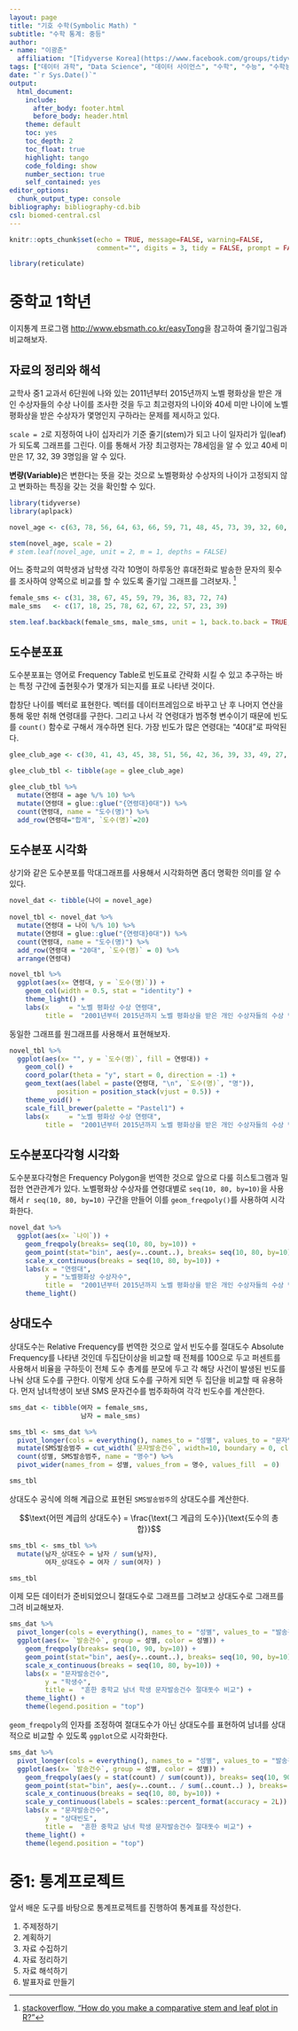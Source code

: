 ```yaml
---
layout: page
title: "기호 수학(Symbolic Math) "
subtitle: "수학 통계: 중등"
author:
- name: "이광춘"
  affiliation: "[Tidyverse Korea](https://www.facebook.com/groups/tidyverse/)"
tags: ["데이터 과학", "Data Science", "데이터 사이언스", "수학", "수능", "수학능력시험", "초중등", "통계", "중등"]
date: "`r Sys.Date()`"
output:
  html_document: 
    include:
      after_body: footer.html
      before_body: header.html
    theme: default
    toc: yes
    toc_depth: 2
    toc_float: true
    highlight: tango
    code_folding: show
    number_section: true
    self_contained: yes
editor_options: 
  chunk_output_type: console
bibliography: bibliography-cd.bib
csl: biomed-central.csl
---
```


```r
knitr::opts_chunk$set(echo = TRUE, message=FALSE, warning=FALSE,
                      comment="", digits = 3, tidy = FALSE, prompt = FALSE, fig.align = 'center')

library(reticulate)
```

# 중학교 1학년 {#middle-school-first}

이지통계 프로그램 <http://www.ebsmath.co.kr/easyTong>을 참고하여 줄기잎그림과 비교해보자.

## 자료의 정리와 해석 {#summarize-data}

교학사 중1 교과서 6단원에 나와 있는 2011년부터 2015년까지 노벨 평화상을 받은 개인 수상자들의 수상 나이를 조사한 것을 두고 최고령자의 나이와 40세 미만 나이에 노벨 평화상을 받은 수상자가 몇명인지 구하라는 문제를 제시하고 있다.

`scale = 2`로 지정하여 나이 십자리가 기준 줄기(stem)가 되고 나이 일자리가 잎(leaf)가 되도록 그래프를 그린다.
이를 통해서 가장 최고령자는 78세임을 알 수 있고 40세 미만은 17, 32, 39 3명임을 알 수 있다. 

**변량(Variable)**은 변한다는 뜻을 갖는 것으로 노벨평화상 수상자의 나이가 고정되지 않고 변화하는 특징을 갖는 것을 확인할 수 있다.

```r
library(tidyverse)
library(aplpack)

novel_age <- c(63, 78, 56, 64, 63, 66, 59, 71, 48, 45, 73, 39, 32, 60, 17)

stem(novel_age, scale = 2)
# stem.leaf(novel_age, unit = 2, m = 1, depths = FALSE)
```

어느 중학교의 여학생과 남학생 각각 10명이 하루동안 휴대전화로 발송한 문자의 횟수를 조사하여 양쪽으로 비교를 할 수 있도록 줄기잎 그래프를 그려보자. [^comparative-stem-and-leaf]

[^comparative-stem-and-leaf]: [stackoverflow, "How do you make a comparative stem and leaf plot in R?"](https://stackoverflow.com/questions/25692421/how-do-you-make-a-comparative-stem-and-leaf-plot-in-r)

```r

female_sms <- c(31, 38, 67, 45, 59, 79, 36, 83, 72, 74)
male_sms   <- c(17, 18, 25, 78, 62, 67, 22, 57, 23, 39)

stem.leaf.backback(female_sms, male_sms, unit = 1, back.to.back = TRUE, add.more.blanks = 5, show.no.depths = FALSE)
```

## 도수분포표 {#summarize-data-dotplot}

도수분포표는 영어로 Frequency Table로 빈도표로 간략화 시킬 수 있고 추구하는 바는 특정 구간에 출현횟수가 몇개가 되는지를 표로 나타낸 것이다.

합창단 나이를 벡터로 표현한다. 벡터를 데이터프레임으로 바꾸고 난 후 나머지 연산을 통해 몫만 취해 연령대를 구한다. 
그리고 나서 각 연령대가 범주형 변수이기 때문에 빈도를 `count()` 함수로 구해서 개수하면 된다. 가장 빈도가 많은 연령대는 "40대"로 파악된다.

```r
glee_club_age <- c(30, 41, 43, 45, 38, 51, 56, 42, 36, 39, 33, 49, 27, 52, 48, 29, 25, 26, 40, 51)

glee_club_tbl <- tibble(age = glee_club_age)

glee_club_tbl %>% 
  mutate(연령대 = age %/% 10) %>% 
  mutate(연령대 = glue::glue("{연령대}0대")) %>% 
  count(연령대, name = "도수(명)") %>% 
  add_row(연령대="합계", `도수(명)`=20)
```

## 도수분포 시각화 {#summarize-data-barplot}

상기와 같은 도수분포를 막대그래프를 사용해서 시각화하면 좀더 명확한 의미를 알 수 있다.

```r
novel_dat <- tibble(나이 = novel_age)
 
novel_tbl <- novel_dat %>% 
  mutate(연령대 = 나이 %/% 10) %>% 
  mutate(연령대 = glue::glue("{연령대}0대")) %>% 
  count(연령대, name = "도수(명)") %>% 
  add_row(연령대 = "20대", `도수(명)` = 0) %>% 
  arrange(연령대)

novel_tbl %>% 
  ggplot(aes(x= 연령대, y = `도수(명)`)) +
    geom_col(width = 0.5, stat = "identity") +
    theme_light() +
    labs(x     = "노벨 평화상 수상 연령대",
         title =  "2001년부터 2015년까지 노벨 평화상을 받은 개인 수상자들의 수상 당시 나이 분포")
```

동일한 그래프를 원그래프를 사용해서 표현해보자. 

```r
novel_tbl %>% 
  ggplot(aes(x= "", y = `도수(명)`, fill = 연령대)) +
    geom_col() +
    coord_polar(theta = "y", start = 0, direction = -1) +
    geom_text(aes(label = paste(연령대, "\n", `도수(명)`, "명")),
            position = position_stack(vjust = 0.5)) +
    theme_void() +
    scale_fill_brewer(palette = "Pastel1") +
    labs(x     = "노벨 평화상 수상 연령대",
         title =  "2001년부터 2015년까지 노벨 평화상을 받은 개인 수상자들의 수상 당시 나이 분포")
```

## 도수분포다각형 시각화 {#summarize-data-freq-polygon}

도수분포다각형은 Frequency Polygon을 번역한 것으로 앞으로 다룰 히스토그램과 밀접한 연관관계가 있다.
노벨평화상 수상자를 연령대별로 `seq(10, 80, by=10)`을 사용해서 `r seq(10, 80, by=10)` 구간을 만들어 이를 `geom_freqpoly()`를 사용하여 시각화한다.

```r
novel_dat %>% 
  ggplot(aes(x= `나이`)) +
    geom_freqpoly(breaks= seq(10, 80, by=10)) +
    geom_point(stat="bin", aes(y=..count..), breaks= seq(10, 80, by=10), size = 3, color ="midnightblue") +
    scale_x_continuous(breaks = seq(10, 80, by=10)) +
    labs(x = "연령대", 
         y = "노벨평화상 수상자수",
         title =  "2001년부터 2015년까지 노벨 평화상을 받은 개인 수상자들의 수상 당시 나이 분포") +
    theme_light()
```

## 상대도수 {#summarize-relative-freq}

상대도수는 Relative Frequency를 번역한 것으로 앞서 빈도수를 절대도수 Absolute Frequency를 나타낸 것인데 두집단이상을 비교할 때 전체를 100으로 두고 퍼센트를 사용해서 비율을 구하듯이 전체 도수 총계를 분모에 두고 각 해당 사건이 발생된 빈도를 나눠 상대 도수를 구한다. 
이렇게 상대 도수를 구하게 되면 두 집단을 비교할 때 유용하다. 먼저 남녀학생이 보낸 SMS 문자건수를 범주화하여 각각 빈도수를 계산한다. 

```r
sms_dat <- tibble(여자 = female_sms, 
                  남자 = male_sms)

sms_tbl <- sms_dat %>% 
  pivot_longer(cols = everything(), names_to = "성별", values_to = "문자발송건수") %>% 
  mutate(SMS발송범주 = cut_width(`문자발송건수`, width=10, boundary = 0, closed = "left")) %>% 
  count(성별, SMS발송범주, name = "명수") %>% 
  pivot_wider(names_from = 성별, values_from = 명수, values_fill  = 0)

sms_tbl
```

상대도수 공식에 의해 계급으로 표현된 `SMS발송범주`의 상대도수를 계산한다.

$$\text{어떤 계급의 상대도수} = \frac{\text{그 계급의 도수}}{\text{도수의 총합}}$$

```r
sms_tbl <- sms_tbl %>% 
  mutate(남자_상대도수 = 남자 / sum(남자), 
         여자_상대도수 = 여자 / sum(여자) )

sms_tbl
```

이제 모든 데이터가 준비되었으니 절대도수로 그래프를 그려보고 상대도수로 그래프를 그려 비교해보자.

```r
sms_dat %>% 
  pivot_longer(cols = everything(), names_to = "성별", values_to = "발송건수") %>% 
  ggplot(aes(x= `발송건수`, group = 성별, color = 성별)) +
    geom_freqpoly(breaks= seq(10, 90, by=10)) +
    geom_point(stat="bin", aes(y=..count..), breaks= seq(10, 90, by=10), size = 3)  +
    scale_x_continuous(breaks = seq(10, 80, by=10)) +
    labs(x = "문자발송건수", 
         y = "학생수",
         title =  "흔한 중학교 남녀 학생 문자발송건수 절대돗수 비교") +
    theme_light() +
    theme(legend.position = "top")
```

`geom_freqpoly`의 인자를 조정하여 절대도수가 아닌 상대도수를 표현하여 남녀를 상대적으로 비교할 수 있도록 `ggplot`으로 시각화한다.

```r
sms_dat %>% 
  pivot_longer(cols = everything(), names_to = "성별", values_to = "발송건수") %>% 
  ggplot(aes(x= `발송건수`, group = 성별, color = 성별)) +
    geom_freqpoly(aes(y = stat(count) / sum(count)), breaks= seq(10, 90, by=10)) +
    geom_point(stat="bin", aes(y=..count.. / sum(..count..) ), breaks= seq(10, 90, by=10), size = 3)  +
    scale_x_continuous(breaks = seq(10, 80, by=10)) +
    scale_y_continuous(labels = scales::percent_format(accuracy = 2L)) +
    labs(x = "문자발송건수", 
         y = "상대빈도",
         title =  "흔한 중학교 남녀 학생 문자발송건수 절대돗수 비교") +
    theme_light() +
    theme(legend.position = "top")
```

# 중1: 통계프로젝트 {#middle-school-first-project}

앞서 배운 도구를 바탕으로 통계프로젝트를 진행하여 통계표를 작성한다.

1. 주제정하기
1. 계획하기
1. 자료 수집하기
1. 자료 정리하기
1. 자료 해석하기
1. 발표자료 만들기



